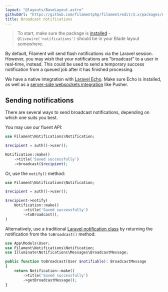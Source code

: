 ```yaml
---
layout: "@layouts/BaseLayout.astro"
githubUrl: "https://github.com/filamentphp/filament/edit/3.x/packages/notifications/docs/04-broadcast-notifications.md"
title: Broadcast notifications
---
```


> To start, make sure the package is [installed](installation) - `@livewire('notifications')` should be in your Blade layout somewhere.

By default, Filament will send flash notifications via the Laravel session. However, you may wish that your notifications are "broadcast" to a user in real-time, instead. This could be used to send a temporary success notification from a queued job after it has finished processing.

We have a native integration with [Laravel Echo](https://laravel.com/docs/broadcasting#client-side-installation). Make sure Echo is installed, as well as a [server-side websockets integration](https://laravel.com/docs/broadcasting#server-side-installation) like Pusher.

## Sending notifications

There are several ways to send broadcast notifications, depending on which one suits you best.

You may use our fluent API:

```php
use Filament\Notifications\Notification;

$recipient = auth()->user();

Notification::make()
    ->title('Saved successfully')
    ->broadcast($recipient);
```

Or, use the `notify()` method:

```php
use Filament\Notifications\Notification;

$recipient = auth()->user();

$recipient->notify(
    Notification::make()
        ->title('Saved successfully')
        ->toBroadcast(),
)
```

Alternatively, use a traditional [Laravel notification class](https://laravel.com/docs/notifications#generating-notifications) by returning the notification from the `toBroadcast()` method:

```php
use App\Models\User;
use Filament\Notifications\Notification;
use Illuminate\Notifications\Messages\BroadcastMessage;

public function toBroadcast(User $notifiable): BroadcastMessage
{
    return Notification::make()
        ->title('Saved successfully')
        ->getBroadcastMessage();
}
```
